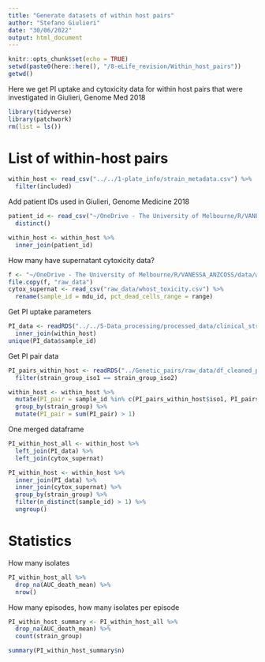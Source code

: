 ```yaml
---
title: "Generate datasets of within host pairs"
author: "Stefano Giulieri"
date: "30/06/2022"
output: html_document
---
```


```r
knitr::opts_chunk$set(echo = TRUE)
setwd(paste0(here::here(), "/8-eLife_revision/Within_host_pairs"))
getwd()
```

Here we get PI uptake and cytoxicity data for within host pairs that were investigated in Giulieri, Genome Med 2018

```r
library(tidyverse)
library(patchwork)
rm(list = ls())
```

# List of within-host pairs

```r
within_host <- read_csv("../../1-plate_info/strain_metadata.csv") %>%
  filter(included)
```

Add patient IDs used in Giulieri, Genome Medicine 2018

```r
patient_id <- read_csv("~/OneDrive - The University of Melbourne/R/VANESSA_ANZCOSS/dataframes/whost_n130_df_new.csv") %>% select(strain_group = studyid, strain_group2 = patient_code_n130) %>%
  distinct()

within_host <- within_host %>%
  inner_join(patient_id)
```


How many have supernatant cytoxicity data?

```r
f <- "~/OneDrive - The University of Melbourne/R/VANESSA_ANZCOSS/data/whost_toxicity.csv"
file.copy(f, "raw_data")
cytox_supernat <- read_csv("raw_data/whost_toxicity.csv") %>%
  rename(sample_id = mdu_id, pct_dead_cells_range = range)
```

Get PI uptake parameters

```r
PI_data <- readRDS("../../5-Data_processing/processed_data/clinical_strains/PI_parameters/PI_sample_parameters.Rda") %>%
  inner_join(within_host)
unique(PI_data$sample_id)
```

Get PI pair data

```r
PI_pairs_within_host <- readRDS("../Genetic_pairs/raw_data/df_cleaned_pair_PI.Rda") %>%
  filter(strain_group_iso1 == strain_group_iso2)

within_host <- within_host %>%
  mutate(PI_pair = sample_id %in% c(PI_pairs_within_host$iso1, PI_pairs_within_host$iso2)) %>%
  group_by(strain_group) %>%
  mutate(PI_pair = sum(PI_pair) > 1)
```


One merged dataframe

```r
PI_within_host_all <- within_host %>%
  left_join(PI_data) %>%
  left_join(cytox_supernat) 

PI_within_host <- within_host %>%
  inner_join(PI_data) %>%
  inner_join(cytox_supernat) %>%
  group_by(strain_group) %>%
  filter(n_distinct(sample_id) > 1) %>%
  ungroup()
```

# Statistics

How many isolates

```r
PI_within_host_all %>%
  drop_na(AUC_death_mean) %>%
  nrow()
```

How many episodes, how many isolates per episode

```r
PI_within_host_summary <- PI_within_host_all %>%
  drop_na(AUC_death_mean) %>%
  count(strain_group)

summary(PI_within_host_summary$n)
```

